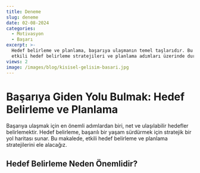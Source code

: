 ```yaml
---
title: Deneme
slug: deneme
date: 02-08-2024
categories:
  - Motivasyon
  - Başarı
excerpt: >-
  Hedef belirleme ve planlama, başarıya ulaşmanın temel taşlarıdır. Bu makalede,
  etkili hedef belirleme stratejileri ve planlama adımları üzerinde duracağız.
views: 2
image: /images/blog/kisisel-gelisim-basari.jpg
---
```


# Başarıya Giden Yolu Bulmak: Hedef Belirleme ve Planlama

Başarıya ulaşmak için en önemli adımlardan biri, net ve ulaşılabilir hedefler belirlemektir. Hedef belirleme, başarılı bir yaşam sürdürmek için stratejik bir yol haritası sunar. Bu makalede, etkili hedef belirleme ve planlama stratejilerini ele alacağız.

## Hedef Belirleme Neden Önemlidir?
